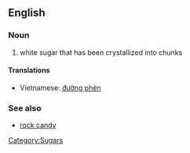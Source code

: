==English==
===Noun===
{{en-noun|sg=[[rock]] [[sugar]]|-}}

#white sugar that has been crystallized into chunks

====Translations====
*Vietnamese: [[đường phèn]]

===See also===
*[[rock candy]]

[[Category:Sugars]]